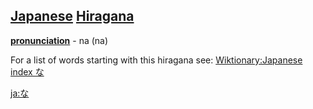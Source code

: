 == [[Japanese]] [[Hiragana]] ==
'''[[pronunciation]]''' - na (na)

For a list of words starting with this hiragana see: [[Wiktionary:Japanese index な]]

[[ja:な]]